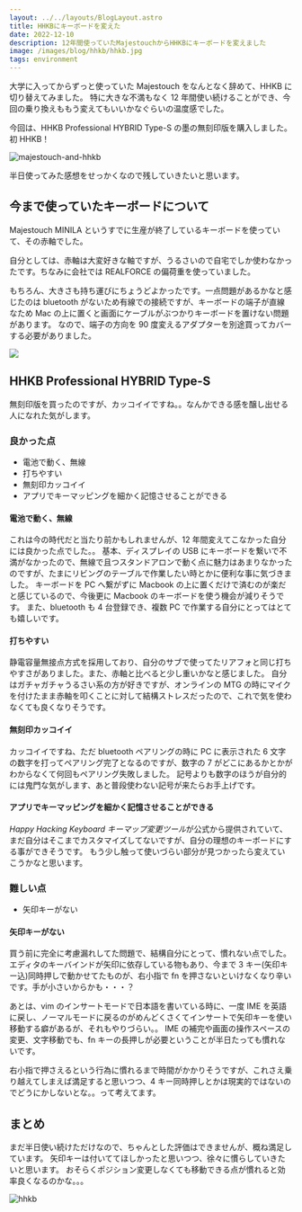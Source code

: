 ```yaml
---
layout: ../../layouts/BlogLayout.astro
title: HHKBにキーボードを変えた
date: 2022-12-10
description: 12年間使っていたMajestouchからHHKBにキーボードを変えました
image: /images/blog/hhkb/hhkb.jpg
tags: environment
---
```



大学に入ってからずっと使っていた Majestouch をなんとなく辞めて、HHKB に切り替えてみました。
特に大きな不満もなく 12 年間使い続けることができ、今回の乗り換えももう変えてもいいかなぐらいの温度感でした。

今回は、HHKB Professional HYBRID Type-S の墨の無刻印版を購入しました。初 HHKB！

<OG url="https://happyhackingkb.com/jp/products/hybrid_types/" />

![majestouch-and-hhkb](/images/blog/hhkb/majestouch-and-hhkb.jpg)

半日使ってみた感想をせっかくなので残していきたいと思います。

## 今まで使っていたキーボードについて

Majestouch MINILA というすでに生産が終了しているキーボードを使っていて、その赤軸でした。

<OG url="https://www.diatec.co.jp/products/det.php?prod_c=1319" />

自分としては、赤軸は大変好きな軸ですが、うるさいので自宅でしか使わなかったです。ちなみに会社では REALFORCE の偏荷重を使っていました。

もちろん、大きさも持ち運びにちょうどよかったです。一点問題があるかなと感じたのは bluetooth がないため有線での接続ですが、キーボードの端子が直線なため Mac の上に置くと画面にケーブルがぶつかりキーボードを置けない問題があります。
なので、端子の方向を 90 度変えるアダプターを別途買ってカバーする必要がありました。

![](/images/blog/hhkb/majestouch-usb.png)

## HHKB Professional HYBRID Type-S

無刻印版を買ったのですが、カッコイイですね。。なんかできる感を醸し出せる人になれた気がします。

### 良かった点

- 電池で動く、無線
- 打ちやすい
- 無刻印カッコイイ
- アプリでキーマッピングを細かく記憶させることができる

#### 電池で動く、無線

これは今の時代だと当たり前かもしれませんが、12 年間変えてこなかった自分には良かった点でした。。
基本、ディスプレイの USB にキーボードを繋いで不満がなかったので、無線で且つスタンドアロンで動く点に魅力はあまりなかったのですが、たまにリビングのテーブルで作業したい時とかに便利な事に気づきました。
キーボードを PC へ繋がずに Macbook の上に置くだけで済むのが楽だと感じているので、今後更に Macbook のキーボードを使う機会が減りそうです。
また、bluetooth も 4 台登録でき、複数 PC で作業する自分にとってはとても嬉しいです。

#### 打ちやすい

静電容量無接点方式を採用しており、自分のサブで使ってたリアフォと同じ打ちやすさがありました。また、赤軸と比べると少し重いかなと感じました。
自分はガチャガチャうるさい系の方が好きですが、オンラインの MTG の時にマイクを付けたまま赤軸を叩くことに対して結構ストレスだったので、これで気を使わなくても良くなりそうです。

#### 無刻印カッコイイ

カッコイイですね、ただ bluetooth ペアリングの時に PC に表示された 6 文字の数字を打ってペアリング完了となるのですが、数字の 7 がどこにあるかとかがわからなくて何回もペアリング失敗しました。
記号よりも数字のほうが自分的には鬼門な気がします、あと普段使わない記号が来たらお手上げです。

#### アプリでキーマッピングを細かく記憶させることができる

*Happy Hacking Keyboard キーマップ変更ツール*が公式から提供されていて、まだ自分はそこまでカスタマイズしてないですが、自分の理想のキーボードにする事ができそうです。
もう少し触って使いづらい部分が見つかったら変えていこうかなと思います。

### 難しい点

- 矢印キーがない

#### 矢印キーがない

買う前に完全に考慮漏れしてた問題で、結構自分にとって、慣れない点でした。エディタのキーバインドが矢印に依存している物もあり、今まで 3 キー(矢印キー込)同時押しで動かせてたものが、右小指で fn を押さないといけなくなり辛いです。手が小さいからかも・・・？

あとは、vim のインサートモードで日本語を書いている時に、一度 IME を英語に戻し、ノーマルモードに戻るのがめんどくさくてインサートで矢印キーを使い移動する癖があるが、それもやりづらい。。
IME の補完や画面の操作スペースの変更、文字移動でも、fn キーの長押しが必要ということが半日たっても慣れないです。

右小指で押さえるという行為に慣れるまで時間がかかりそうですが、これさえ乗り越えてしまえば満足すると思いつつ、4 キー同時押しとかは現実的ではないのでどうにかしないとな。。って考えてます。

## まとめ

まだ半日使い続けただけなので、ちゃんとした評価はできませんが、概ね満足しています。
矢印キーは付いててほしかったと思いつつ、徐々に慣らしていきたいと思います。
おそらくポジション変更しなくても移動できる点が慣れると効率良くなるのかな。。。

![hhkb](/images/blog/hhkb/hhkb.jpg)
